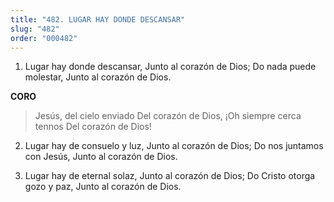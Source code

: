 ```yaml
---
title: "482. LUGAR HAY DONDE DESCANSAR"
slug: "482"
order: "000482"
---
```

1. Lugar hay donde descansar, Junto al corazón de Dios; Do nada puede molestar, Junto al corazón de Dios.

**CORO**

> Jesús, del cielo enviado Del corazón de Dios,
¡Oh siempre cerca tennos Del corazón de Dios!

2. Lugar hay de consuelo y luz, Junto al corazón de Dios;
Do nos juntamos con Jesús,
Junto al corazón de Dios.


3. Lugar hay de eternal solaz, Junto al corazón de Dios;
Do Cristo otorga gozo y paz, Junto al corazón de Dios.
